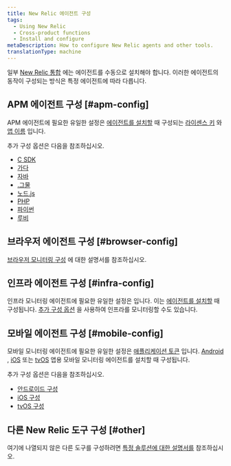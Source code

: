 ```yaml
---
title: New Relic 에이전트 구성
tags:
  - Using New Relic
  - Cross-product functions
  - Install and configure
metaDescription: How to configure New Relic agents and other tools.
translationType: machine
---
```


일부 [New Relic 통합](https://newrelic.com/instant-observability/) 에는 에이전트를 수동으로 설치해야 합니다. 이러한 에이전트의 동작이 구성되는 방식은 특정 에이전트에 따라 다릅니다.

## APM 에이전트 구성 [#apm-config]

APM 에이전트에 필요한 유일한 설정은 [에이전트를 설치할](/docs/agents/manage-apm-agents/installation/install-agent) 때 구성되는 [라이센스 키](/docs/apis/intro-apis/new-relic-api-keys/#ingest-license-key) 와 [앱 이름](/docs/apm/new-relic-apm/installation-configuration/name-your-application) 입니다.

추가 구성 옵션은 다음을 참조하십시오.

* [C SDK](/docs/agents/c-sdk/install-configure/c-sdk-configuration)
* [가다](/docs/agents/go-agent/instrumentation/go-agent-configuration)
* [자바](/docs/agents/java-agent/configuration/java-agent-configuration-config-file)
* [.그물](/docs/agents/net-agent/installation-configuration/net-agent-configuration)
* [노드.js](/docs/agents/nodejs-agent/installation-configuration/nodejs-agent-configuration)
* [PHP](/docs/agents/php-agent/configuration/php-agent-configuration)
* [파이썬](/docs/agents/python-agent/installation-configuration/python-agent-configuration)
* [루비](/docs/agents/ruby-agent/installation-configuration/ruby-agent-configuration)

## 브라우저 에이전트 구성 [#browser-config]

[브라우저 모니터링 구성](/docs/browser/new-relic-browser/configuration) 에 대한 설명서를 참조하십시오.

## 인프라 에이전트 구성 [#infra-config]

인프라 모니터링 에이전트에 필요한 유일한 설정은 <LicenseKey/> 입니다. 이는 [에이전트를 설치할](/docs/agents/manage-apm-agents/installation/install-agent) 때 구성됩니다. [추가 구성 옵션](/docs/infrastructure/new-relic-infrastructure/configuration/configure-infrastructure-agent) 을 사용하여 인프라를 모니터링할 수도 있습니다.

## 모바일 에이전트 구성 [#mobile-config]

모바일 모니터링 에이전트에 필요한 유일한 설정은 [애플리케이션 토큰](/docs/mobile-monitoring/new-relic-mobile/maintenance/viewing-your-application-token) 입니다. [Android](/docs/mobile-monitoring/new-relic-mobile-android/get-started/introduction-new-relic-mobile-android) , [iOS](/docs/mobile-monitoring/new-relic-mobile-ios/get-started/introduction-new-relic-mobile-ios) 또는 [tvOS](/docs/mobile-monitoring/new-relic-mobile-ios/tvos/tvos-installation-configuration) 앱용 모바일 모니터링 에이전트를 설치할 때 구성됩니다.

추가 구성 옵션은 다음을 참조하십시오.

* [안드로이드 구성](/docs/mobile-monitoring/new-relic-mobile-android/api-guides/android-agent-configuration-feature-flags)
* [iOS 구성](/docs/mobile-monitoring/new-relic-mobile-ios/api-guides/ios-agent-configuration-feature-flags)
* [tvOS 구성](/docs/mobile-monitoring/new-relic-mobile-ios/tvos/tvos-installation-configuration)

## 다른 New Relic 도구 구성 [#other]

여기에 나열되지 않은 다른 도구를 구성하려면 [특정 솔루션에 대한 설명서를](https://newrelic.com/instant-observability/) 참조하십시오.